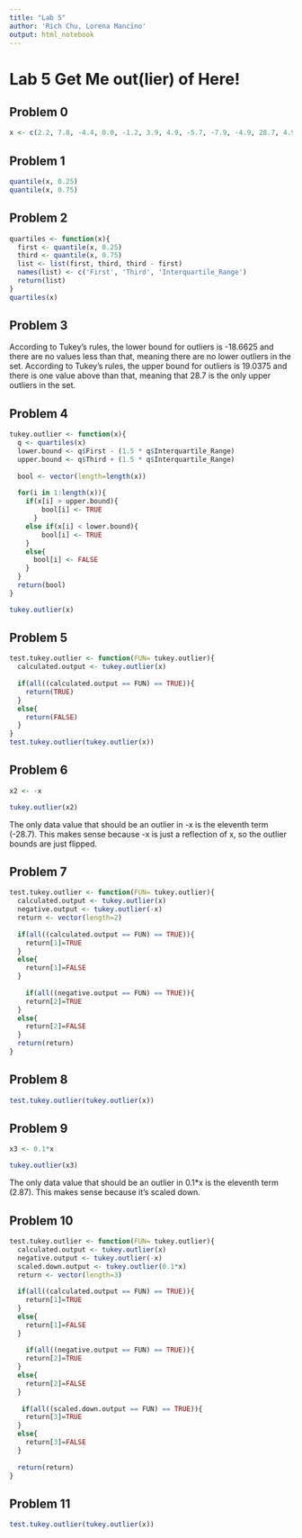 ```yaml
---
title: "Lab 5"
author: 'Rich Chu, Lorena Mancino'
output: html_notebook
---
```


# Lab 5 Get Me out(lier) of Here!

## Problem 0

```r
x <- c(2.2, 7.8, -4.4, 0.0, -1.2, 3.9, 4.9, -5.7, -7.9, -4.9, 28.7, 4.9)
```


## Problem 1

```r
quantile(x, 0.25)
quantile(x, 0.75)
```

## Problem 2

```r
quartiles <- function(x){
  first <- quantile(x, 0.25)
  third <- quantile(x, 0.75)
  list <- list(first, third, third - first)
  names(list) <- c('First', 'Third', 'Interquartile_Range')
  return(list)
}
quartiles(x)
```

## Problem 3
According to Tukey's rules, the lower bound for outliers is -18.6625 and there are no values less than that, meaning there are no lower outliers in the set.
According to Tukey's rules, the upper bound for outliers is 19.0375 and there is one value above than that, meaning that 28.7 is the only upper outliers in the set.

## Problem 4

```r
tukey.outlier <- function(x){
  q <- quartiles(x)
  lower.bound <- q$First - (1.5 * q$Interquartile_Range)
  upper.bound <- q$Third + (1.5 * q$Interquartile_Range)
  
  bool <- vector(length=length(x))
  
  for(i in 1:length(x)){
    if(x[i] > upper.bound){
        bool[i] <- TRUE
      }
    else if(x[i] < lower.bound){
        bool[i] <- TRUE
    }
    else{
      bool[i] <- FALSE
    }
  }
  return(bool)
}

tukey.outlier(x)
```

## Problem 5

```r
test.tukey.outlier <- function(FUN= tukey.outlier){
  calculated.output <- tukey.outlier(x)
  
  if(all((calculated.output == FUN) == TRUE)){
    return(TRUE)    
  }
  else{
    return(FALSE)
  }
}
test.tukey.outlier(tukey.outlier(x))
```

## Problem 6

```r
x2 <- -x

tukey.outlier(x2)
```
The only data value that should be an outlier in -x is the eleventh term (-28.7). This makes sense because -x is just a reflection of x, so the outlier bounds are just flipped. 

## Problem 7

```r

test.tukey.outlier <- function(FUN= tukey.outlier){
  calculated.output <- tukey.outlier(x)
  negative.output <- tukey.outlier(-x)
  return <- vector(length=2)
  
  if(all((calculated.output == FUN) == TRUE)){
    return[1]=TRUE    
  }
  else{
    return[1]=FALSE
  }
  
    if(all((negative.output == FUN) == TRUE)){
    return[2]=TRUE    
  }
  else{
    return[2]=FALSE
  }
  return(return)
}

```


## Problem 8

```r
test.tukey.outlier(tukey.outlier(x))
```


## Problem 9

```r
x3 <- 0.1*x

tukey.outlier(x3)
```
The only data value that should be an outlier in 0.1*x is the eleventh term (2.87). This makes sense because it's scaled down. 

## Problem 10

```r
test.tukey.outlier <- function(FUN= tukey.outlier){
  calculated.output <- tukey.outlier(x)
  negative.output <- tukey.outlier(-x)
  scaled.down.output <- tukey.outlier(0.1*x)
  return <- vector(length=3)
  
  if(all((calculated.output == FUN) == TRUE)){
    return[1]=TRUE    
  }
  else{
    return[1]=FALSE
  }
  
    if(all((negative.output == FUN) == TRUE)){
    return[2]=TRUE    
  }
  else{
    return[2]=FALSE
  }
  
   if(all((scaled.down.output == FUN) == TRUE)){
    return[3]=TRUE    
  }
  else{
    return[3]=FALSE
  }
  
  return(return)
}
```


## Problem 11

```r
test.tukey.outlier(tukey.outlier(x))
```
















